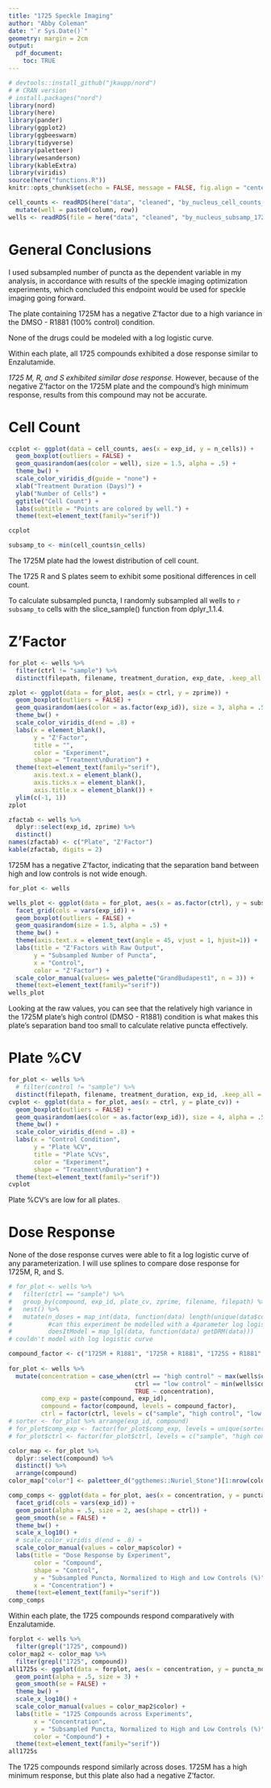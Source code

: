 ```yaml
---
title: "1725 Speckle Imaging"
author: "Abby Coleman"
date: "`r Sys.Date()`"
geometry: margin = 2cm
output: 
  pdf_document:
    toc: TRUE
---
```


```r
# devtools::install_github("jkaupp/nord")
# # CRAN version
# install.packages("nord")
library(nord)
library(here)
library(pander)
library(ggplot2)
library(ggbeeswarm)
library(tidyverse)
library(paletteer)
library(wesanderson)
library(kableExtra)
library(viridis)
source(here("functions.R"))
knitr::opts_chunk$set(echo = FALSE, message = FALSE, fig.align = "center")
```

```r
cell_counts <- readRDS(here("data", "cleaned", "by_nucleus_cell_counts_1725.RDS")) %>%
  mutate(well = paste0(column, row))
wells <- readRDS(file = here("data", "cleaned", "by_nucleus_subsamp_1725.RDS"))
```

# General Conclusions

I used subsampled number of puncta as the dependent variable in my analysis, in accordance with results of the speckle imaging optimization experiments, which concluded this endpoint would be used for speckle imaging going forward.

The plate containing 1725M has a negative Z'factor due to a high variance in the DMSO - R1881 (100% control) condition.

None of the drugs could be modeled with a log logistic curve.

Within each plate, all 1725 compounds exhibited a dose response similar to Enzalutamide.

*1725 M, R, and S exhibited similar dose response.* However, because of the negative Z'factor on the 1725M plate and the compound's high minimum response, results from this compound may not be accurate.


# Cell Count

```r
ccplot <- ggplot(data = cell_counts, aes(x = exp_id, y = n_cells)) +
  geom_boxplot(outliers = FALSE) +
  geom_quasirandom(aes(color = well), size = 1.5, alpha = .5) +
  theme_bw() +
  scale_color_viridis_d(guide = "none") +
  xlab("Treatment Duration (Days)") +
  ylab("Number of Cells") +
  ggtitle("Cell Count") +
  labs(subtitle = "Points are colored by well.") +
  theme(text=element_text(family="serif"))

ccplot

subsamp_to <- min(cell_counts$n_cells)
```

The 1725M plate had the lowest distribution of cell count. 

The 1725 R and S plates seem to exhibit some positional differences in cell count.

To calculate subsampled puncta, I randomly subsampled all wells to `r subsamp_to` cells with the slice_sample() function from dplyr_1.1.4.

\newpage

# Z'Factor

```r
for_plot <- wells %>%
  filter(ctrl != "sample") %>%
  distinct(filepath, filename, treatment_duration, exp_date, .keep_all = TRUE)

zplot <- ggplot(data = for_plot, aes(x = ctrl, y = zprime)) +
  geom_boxplot(outliers = FALSE) +
  geom_quasirandom(aes(color = as.factor(exp_id)), size = 3, alpha = .5) +
  theme_bw() +
  scale_color_viridis_d(end = .8) +
  labs(x = element_blank(),
       y = "Z'Factor",
       title = "",
       color = "Experiment",
       shape = "Treatment\nDuration") +
  theme(text=element_text(family="serif"),
       axis.text.x = element_blank(),
       axis.ticks.x = element_blank(),
       axis.title.x = element_blank()) +
  ylim(c(-1, 1))
zplot
```

```r
zfactab <- wells %>%
  dplyr::select(exp_id, zprime) %>%
  distinct()
names(zfactab) <- c("Plate", "Z'Factor")
kable(zfactab, digits = 2)
```

1725M has a negative Z'factor, indicating that the separation band between high and low controls is not wide enough.

```r
for_plot <- wells

wells_plot <- ggplot(data = for_plot, aes(x = as.factor(ctrl), y = subsamp_puncta, color = factor(round(zprime, 2)))) +
  facet_grid(cols = vars(exp_id)) +
  geom_boxplot(outliers = FALSE) +
  geom_quasirandom(size = 1.5, alpha = .5) +
  theme_bw() +
  theme(axis.text.x = element_text(angle = 45, vjust = 1, hjust=1)) +
  labs(title = "Z'Factors with Raw Output",
       y = "Subsampled Number of Puncta",
       x = "Control",
       color = "Z'Factor") +
  scale_color_manual(values= wes_palette("GrandBudapest1", n = 3)) +
  theme(text=element_text(family="serif"))
wells_plot
```

Looking at the raw values, you can see that the relatively high variance in the 1725M plate's high control (DMSO - R1881) condition is what makes this plate's separation band too small to calculate relative puncta effectively.

\newpage

# Plate %CV


```r
for_plot <- wells %>%
  # filter(control != "sample") %>%
  distinct(filepath, filename, treatment_duration, exp_id, .keep_all = TRUE)
cvplot <- ggplot(data = for_plot, aes(x = ctrl, y = plate_cv)) +
  geom_boxplot(outliers = FALSE) +
  geom_quasirandom(aes(color = as.factor(exp_id)), size = 4, alpha = .5) +
  theme_bw() +
  scale_color_viridis_d(end = .8) +
  labs(x = "Control Condition",
       y = "Plate %CV",
       title = "Plate %CVs",
       color = "Experiment",
       shape = "Treatment\nDuration") +
  theme(text=element_text(family="serif"))
cvplot
```

Plate %CV's are low for all plates.

\newpage

# Dose Response

None of the dose response curves were able to fit a log logistic curve of any parameterization. I will use splines to compare dose response for 1725M, R, and S.

```r
# for_plot <- wells %>%
#   filter(ctrl == "sample") %>%
#   group_by(compound, exp_id, plate_cv, zprime, filename, filepath) %>%
#   nest() %>%
#   mutate(n_doses = map_int(data, function(data) length(unique(data$concentration))),
#          #can this experiment be modelled with a 4parameter log logistic dose response curve?
#          doesItModel = map_lgl(data, function(data) getDRM(data)))
# couldn't model with log logistic curve

compound_factor <- c("1725M + R1881", "1725R + R1881", "1725S + R1881", "DMSO + R881", "DMSO - R1881", "Enz + R1881")
  
for_plot <- wells %>%
  mutate(concentration = case_when(ctrl == "high control" ~ max(wells$concentration, na.rm = TRUE),
                                   ctrl == "low control" ~ min(wells$concentration, na.rm = TRUE),
                                   TRUE ~ concentration),
         comp_exp = paste(compound, exp_id),
         compound = factor(compound, levels = compound_factor),
         ctrl = factor(ctrl, levels = c("sample", "high control", "low control")))
# sorter <- for_plot %>% arrange(exp_id, compound)
# for_plot$comp_exp <- factor(for_plot$comp_exp, levels = unique(sorter$comp_exp))
# for_plot$ctrl <- factor(for_plot$ctrl, levels = c("sample", "high control", "low control"))

color_map <- for_plot %>%
  dplyr::select(compound) %>%
  distinct() %>%
  arrange(compound)
color_map["color"] <- paletteer_d("ggthemes::Nuriel_Stone")[1:nrow(color_map)]

comp_comps <- ggplot(data = for_plot, aes(x = concentration, y = puncta_normalized, color = compound)) +
  facet_grid(cols = vars(exp_id)) +
  geom_point(alpha = .5, size = 2, aes(shape = ctrl)) +
  geom_smooth(se = FALSE) +
  theme_bw() +
  scale_x_log10() +
  # scale_color_viridis_d(end = .8) +
  scale_color_manual(values = color_map$color) +
  labs(title = "Dose Response by Experiment",
       color = "Compound",
       shape = "Control",
       y = "Subsampled Puncta, Normalized to High and Low Controls (%)",
       x = "Concentration") +
  theme(text=element_text(family="serif"))
comp_comps
```
Within each plate, the 1725 compounds respond comparatively with Enzalutamide.

```r
forplot <- wells %>%
  filter(grepl("1725", compound))
color_map2 <- color_map %>%
  filter(grepl("1725", compound))
all1725s <- ggplot(data = forplot, aes(x = concentration, y = puncta_normalized, color = compound)) +
  geom_point(alpha = .5, size = 3) +
  geom_smooth(se = FALSE) +
  theme_bw() +
  scale_x_log10() +
  scale_color_manual(values = color_map2$color) +
  labs(title = "1725 Compounds across Experiments",
       x = "Concentration",
       y = "Subsampled Puncta, Normalized to High and Low Controls (%)",
       color = "Compound") +
  theme(text=element_text(family="serif"))
all1725s
```

The 1725 compounds respond similarly across doses. 1725M has a high minimum response, but this plate also had a negative Z'factor.